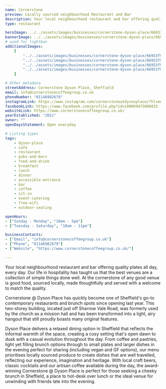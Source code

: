 ```yaml
---
name: Cornerstone
preview: Locally sourced neighbourhood Restaurant and Bar
description: Your local neighbourhood restaurant and bar offering quality plates all day, every day
type: restaurant

heroImage: ../../assets/images/businesses/cornerstone-dyson-place/66953f8aadc2d5cf6630bc87_Cornerstone-1---Richard-Massarella.jpg
bannerImage: ../../assets/images/businesses/cornerstone-dyson-place/669542287cd5605f6114b791_Cornerstone-80---Richard-Massarella.jpg
# used for lightbox
additionalImages:
    [
        "../../assets/images/businesses/cornerstone-dyson-place/66953f94b171f8b767f7fc89_Cornerstone-18---Richard-Massarella.jpg",
        "../../assets/images/businesses/cornerstone-dyson-place/66953f945ca5d9b7bd147bd1_Cornerstone-35---Richard-Massarella.jpg",
        "../../assets/images/businesses/cornerstone-dyson-place/66953f9406a42b90cd8925e3_Cornerstone-80---Richard-Massarella.jpg",
        "../../assets/images/businesses/cornerstone-dyson-place/66953f951b9d8939ece5bf23_DSC08564---Richard-Massarella.jpg",
    ]

# Other metadata
streetAddress: Cornerstone Dyson Place, Sheffield
email: info@cornerstonecoffeegroup.co.uk
phoneNumber: "01146982679"
instagramLink: https://www.instagram.com/cornerstoneatdysonplace/?hl=en
facebookLink: https://www.facebook.com/profile.php?id=100069475006033
websiteLink: https://www.cornerstonecoffeegroup.co.uk/
yearEstablished: "2021"
owner: ""
openDaysStatement: Open everyday

# Listing types
tags:
    - dyson-place
    - cafe
    - restaurant
    - pubs-and-bars
    - food-and-drink
    - breakfast
    - lunch
    - dinner
    - accessible-entrance
    - bar
    - coffee
    - sit-in
    - event-catering
    - free-wifi
    - outdoor-seating

openHours:
- ["Sunday - Monday", "10am - 5pm"]
- ["Tuesday - Saturday", "10am - 11pm"]

businessContacts:
- ["Email", "info@cornerstonecoffeegroup.co.uk"]
- ["Phone", "01146982679"]
- ["Website", "https://www.cornerstonecoffeegroup.co.uk/"]

---
```

Your local neighbourhood restaurant and bar offering quality plates all day, every day. Our life in hospitality has taught us that the best venues are a collection of simple things done well. At the cornerstone of any good venue is good food, sourced locally, made thoughtfully and served with a welcome to match the quality.

Cornerstone @ Dyson Place has quickly become one of Sheffield's go-to contemporary restaurants and brunch spots since opening last year. This two-storey building, located just off Sharrow Vale Road, was formerly used by the church as a mission hall and has been transformed into a light, airy hangout that still proudly boasts many original features.

Dyson Place delivers a relaxed dining option in Sheffield that reflects the informal warmth of the space, creating a cosy setting that's open dawn to dusk with a casual evolution throughout the day. From coffee and pastries, light yet filling brunch options through to small plates and larger dishes in the evening perfect for sharing (including vegan and GF options), our menu prioritises locally sourced produce to create dishes that are well travelled, reflecting our experience, imagination and heritage. With local craft beers, classic cocktails and our artisan coffee available during the day, the award-winning Cornerstone @ Dyson Place is perfect for those seeking a cheeky brunch in Sheffield, a place to hot-desk over lunch or the ideal venue for unwinding with friends late into the evening.
